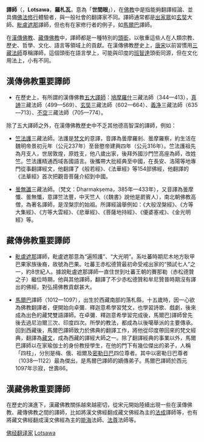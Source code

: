 '''譯師'''（{{bo|z=ལོ་ཙཱ་བ|t=lo tsa ba|w=lo tsA ba}}，'''Lotsawa'''，'''羅札瓦'''，意為「'''世間眼'''」），在[[佛教|佛教]]中是指能夠翻譯經論、並具備[[佛法|佛法]][[佛教修行制度|修行]]體驗者，與一般社會的翻譯家不同。譯師通常都是[[出家眾|出家眾]]如[[玄奘|玄奘]]大師、[[毗盧遮那|毗盧遮那]]譯師，但也有在家修行者的例子，如[[馬爾巴|馬爾巴]]譯師。

在[[漢傳佛教|漢傳佛教]]、[[藏傳佛教|藏傳佛教]]中，譯師都是一種特別的[[頭銜|頭銜]]，以敬重這些人在人類宗教、歷史、哲學、文化、語言等領域上的貢獻。在漢傳佛教歷史上，[[唐宋|唐宋]]以前習慣用[[三藏法師|三藏法師]]尊稱譯師，這個頭銜在語言學上，可能與印度的[[班智達|班智達]]頭銜同源，但在文化用法上，小有不同。

==漢傳佛教重要譯師==
*在歷史上，有所謂的漢傳佛教[[五大譯師|五大譯師]]：[[鳩摩羅什|鳩摩羅什]]三藏法師（344—413），[[真諦|真諦]]三藏法師（499—569）、[[玄奘|玄奘]]三藏法師（602—664）、[[義净|義净]]三藏法師（635—713）、[[不空|不空]]三藏法師（705—774）。

除了五大譯師之外，在漢傳佛教歷史中不乏其他德高智深的譯師，例如：

*[[竺法護|竺法護]]三藏法師。法護是[[梵文|梵文]]的意譯，音譯為曇摩羅剎、曇摩羅察，約生活在魏明帝景初元年（公元237年）至晉愍帝建興四年（公元316年）。竺法護祖先為月支人，世居敦煌，原姓支，他八歲出家，後拜外國沙門竺高座為師，改姓竺。竺法護精通西域各國語言。後攜帶大批經典至中國，在長安、洛陽等地專門從事翻譯經文，他翻譯了《般若經》、《法華經》等154部佛經，他翻譯的《法華經》首次把觀音菩薩介紹到中國。

*[[曇無讖|曇無讖]]三藏法師。（梵文：Dharmakṣema，385年—433年），又音譯為曇摩懺、曇無懺，意譯竺法豐，中天竺人（《魏書》說他是罽賓人），南北朝佛教高僧，為著名譯師，是涅槃宗的始祖。所譯經論舉例如：《大般涅槃經》、《方等大集經》、《方等大雲經》、《悲華經》、《菩薩地持經》、《優婆塞戒》、《金光明經》等。

==藏傳佛教重要譯師==

*[[毗盧遮那|毗盧遮那]]譯師，毗盧遮那意為“遍照護”、“大光明”。系吐蕃時期尼木地方耿甲巴果家族後裔，故號為巴果。吐蕃王赤松德贊最初命受戒出家的“預試七人”之一，約8世紀人。據說毗盧遮那譯師一直住世到吐蕃王朝的賽那勒（赤松德贊之子）繼位時期，他與其他譯師，翻譯了不少赤松德贊和牟尼贊普時期沒有譯出的佛經，對弘揚佛教貢獻甚大。

*[[馬爾巴|馬爾巴]]譯師（1012—1097），出生於西藏南部的落札縣，十五歲時，因一心欲為佛教翻譯者，便開始向卓彌．釋迦意希學習梵文，也學習詩歌、戲劇，後來成為出色的藏梵雙語譯師。在卓彌．釋迦意希學習完成後，馬爾巴]譯師曾先後去過尼泊爾三次、印度四次。所學的教法，都成為以後噶舉派的主要傳承。回到西藏後，馬爾巴譯師致力於佛典的翻譯工作，將他從印度帶回來的梵文經典，翻譯為[[藏文|藏文]]，成為西藏的譯經大師之一。除了翻譯經典的事業以外，馬爾巴譯師以在家瑜伽士的身份教授學生，在他的門下有幾位傑出的弟子，人稱「四柱」，分別是梅、俄、祖爾及[[密勒日巴|密勒日巴]]四位尊者。其中以密勒日巴尊者（1038—1122）最為傑出，是馬爾巴譯師的嫡傳弟子。馬爾巴譯師於西元1097年示寂，世壽86。

==漢藏佛教重要譯師==
在歷史的演進下，漢藏佛教關係越來越密切，從宋元開始陸續出現一些在漢傳佛教、藏傳佛教之間的譯師，比如將漢文佛經翻成藏文佛經為主的[[法成|法成]]譯師等，也有將藏文佛經翻成漢文佛經為主的[[能海|能海]]法師、[[法尊|法尊]]法師等。

[[Category:佛经翻译家|]]
[[Category:藏传佛教称谓|Lotsawa]]